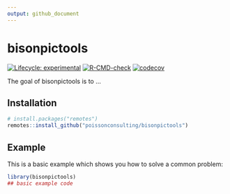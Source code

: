 ```yaml
---
output: github_document 
---
```


# bisonpictools

<!-- badges: start -->
[![Lifecycle: experimental](https://img.shields.io/badge/lifecycle-experimental-orange.svg)](https://lifecycle.r-lib.org/articles/stages.html#experimental)
[![R-CMD-check](https://github.com/poissonconsulting/bisonpictools/actions/workflows/R-CMD-check.yaml/badge.svg)](https://github.com/poissonconsulting/bisonpictools/actions/workflows/R-CMD-check.yaml)
[![codecov](https://codecov.io/gh/poissonconsulting/bisonpictools/graph/badge.svg?token=znqSXiltZo)](https://codecov.io/gh/poissonconsulting/bisonpictools)
<!-- badges: end -->

The goal of bisonpictools is to ...

## Installation

```r
# install.packages("remotes")
remotes::install_github("poissonconsulting/bisonpictools")
```

## Example

This is a basic example which shows you how to solve a common problem:

``` r
library(bisonpictools)
## basic example code
```
